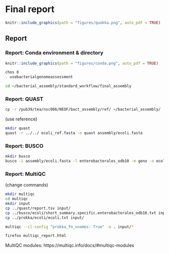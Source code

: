 # Final report {#finalreport}
```r
knitr::include_graphics(path = "figures/quokka.png", auto_pdf = TRUE)
``` 

## Report

### Report: Conda environment & directory
```r
knitr::include_graphics(path = "figures/conda.png", auto_pdf = TRUE)
``` 

```bash
chos 8
. usebacterialgenomeassessment
```

```bash
cd ~/bacterial_assembly/standard_workflow/final_assembly
```

### Report: QUAST

```bash
cp -r /pub39/tea/nsc006/NEOF/bact_assembly/ref/ ~/bacterial_assembly/
```

(use reference)
```bash
mkdir quast
quast -r ../../ ecoli_ref.fasta -o quast assembly/ecoli.fasta
```

### Report: BUSCO

```bash
mkdir busco
busco -i assembly/ecoli.fasta -l enterobacterales_odb10 -m geno -o ecoli --out_path ./busco/
```

### Report: MultiQC

(change commands)
```bash
mkdir multiqc
cd multiqc
mkdir input
cp ../quast/report.tsv input/
cp ../busco/ecoli/short_summary.specific.enterobacterales_odb10.txt input/
cp ../prokka/ecoli/ecoli.txt input/
```

```bash
multiqc --cl-config "prokka_fn_snames: True" -o . input/*
```

```bash
firefox multiqc_report.html
```


MultiQC modules: https://multiqc.info/docs/#multiqc-modules
